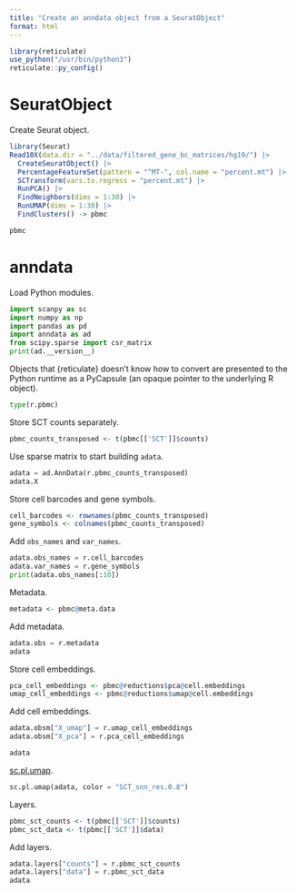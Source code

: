 ```yaml
---
title: "Create an anndata object from a SeuratObject"
format: html
---
```


```r
library(reticulate)
use_python("/usr/bin/python3")
reticulate::py_config()
```

# SeuratObject

Create Seurat object.

```r
library(Seurat)
Read10X(data.dir = "../data/filtered_gene_bc_matrices/hg19/") |>
  CreateSeuratObject() |>
  PercentageFeatureSet(pattern = "^MT-", col.name = "percent.mt") |>
  SCTransform(vars.to.regress = "percent.mt") |>
  RunPCA() |>
  FindNeighbors(dims = 1:30) |>
  RunUMAP(dims = 1:30) |>
  FindClusters() -> pbmc

pbmc
```

# anndata

Load Python modules.

```python
import scanpy as sc
import numpy as np
import pandas as pd
import anndata as ad
from scipy.sparse import csr_matrix
print(ad.__version__)
```

Objects that {reticulate} doesn't know how to convert are presented to the Python runtime as a PyCapsule (an opaque pointer to the underlying R object).

```python
type(r.pbmc)
```

Store SCT counts separately.

```r
pbmc_counts_transposed <- t(pbmc[['SCT']]$counts)
```

Use sparse matrix to start building `adata`.

```python
adata = ad.AnnData(r.pbmc_counts_transposed)
adata.X
```

Store cell barcodes and gene symbols.

```r
cell_barcodes <- rownames(pbmc_counts_transposed)
gene_symbols <- colnames(pbmc_counts_transposed)
```

Add `obs_names` and `var_names`.

```python
adata.obs_names = r.cell_barcodes
adata.var_names = r.gene_symbols
print(adata.obs_names[:10])
```

Metadata.

```r
metadata <- pbmc@meta.data
```

Add metadata.

```python
adata.obs = r.metadata
adata
```

Store cell embeddings.

```r
pca_cell_embeddings <- pbmc@reductions$pca@cell.embeddings
umap_cell_embeddings <- pbmc@reductions$umap@cell.embeddings
```

Add cell embeddings.

```python
adata.obsm["X_umap"] = r.umap_cell_embeddings
adata.obsm["X_pca"] = r.pca_cell_embeddings

adata
```

[sc.pl.umap](https://scanpy.readthedocs.io/en/stable/api/generated/scanpy.pl.umap.html).

```python
sc.pl.umap(adata, color = "SCT_snn_res.0.8")
```

Layers.

```r
pbmc_sct_counts <- t(pbmc[['SCT']]$counts)
pbmc_sct_data <- t(pbmc[['SCT']]$data)
```

Add layers.

```python
adata.layers["counts"] = r.pbmc_sct_counts
adata.layers["data"] = r.pbmc_sct_data
adata
```
